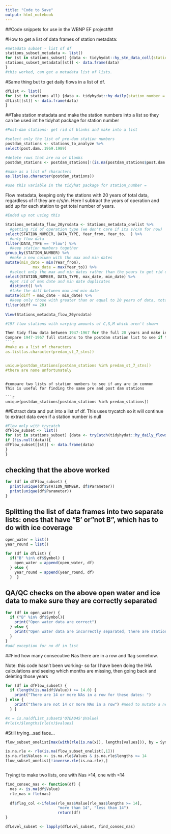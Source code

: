 ```yaml
---
title: "Code to Save"
output: html_notebook
---
```


##Code snippets for use in the WBNP EF project##

#How to get a list of data frames of station metadata:
```r

#metadata subset - list of df
stations_subset_metadata <- list()
for (st in stations_subset) {data <- tidyhydat::hy_stn_data_coll(station_number = (st))
stations_subset_metadata[[st]] <- data.frame(data)
}
#this worked, can get a metadata list of lists.

```

#Same thing but to get daily flows in a list of df.
```r

dfList <- list()
for (st in stations_all) {data <- tidyhydat::hy_daily(station_number = (st))
dfList[[st]] <- data.frame(data)
}

```

##Take station metadata and make the station numbers into a list so they can be used int he tidyhat package for station number

```r

#Post-dam stations- get rid of blanks and make into a list

#select only the list of pre-dam station numbers
postdam_stations <- stations_to_analyze %>%
select(post.dam..1969.1989)

#delete rows that are na or blanks
postdam_stations <- postdam_stations[!(is.na(postdam_stations$post.dam..1969.1989) | postdam_stations$post.dam..1969.1989==""), ]

#make as a list of characters
as.list(as.character(postdam_stations))

#use this variable in the tidyhat package for station_number =
```

Flow metadata, keeping only the stations with 20 years of total data, regardless of if they are c/s/m. 
Here I subtract the years of operation and add up for each station to get total number of years.

```r

#Ended up not using this 

Stations_metadata_flow_20yrsdata <- Stations_metadata_onelist %>%
  #getting rid of operation type (we don't care if its s/c/m for now)
select(STATION_NUMBER, DATA_TYPE, Year_from, Year_to,  ) %>%
  #only flow data
filter(DATA_TYPE == 'Flow') %>%
  #keep station numbers together
group_by(STATION_NUMBER) %>%
  #make a new column with the max and min dates
mutate(min_date = min(Year_from),
            max_date = max(Year_to)) %>%
  #select only the max and min dates rather than the years to get rid of duplicate max and min dates
select(STATION_NUMBER, DATA_TYPE, max_date, min_date) %>%
  #get rid of max date and min date duplicates
  distinct() %>%
  #take the diff between max and min date
mutate(diff = max_date - min_date) %>%
  #keep only those with greater than or equal to 20 years of data, total (might not be consecutive)
filter(diff >= 20)  
  
View(Stations_metadata_flow_20yrsdata)

#197 flow stations with varying amounts of C,S,M which aren't shown

```


```r
Then tidy flow data between 1947-1967 for the full 20 years and make into a list 
Compare 1947-1967 full stations to the postdam station list to see if there are any potentialities there 
```r

#make as a list of characters
as.list(as.character(predam_st_7_stns))


unique(postdam_stations[postdam_stations %in% predam_st_7_stns])
#there are none unfortunately 
```

```

#compare two lists of station numbers to see if any are in common
This is useful for finding the same pre and post dam stations

```r

unique(postdam_stations[postdam_stations %in% predam_stations])

```

##Extract data and put into a list of df. This uses trycatch so it will continue to extract data even if a station number is null

```r

#Flow only with trycatch 
dfFlow_subset <- list()
for (st in stations_subset) {data <- tryCatch(tidyhydat::hy_daily_flows(station_number = (st)), error = function(e) NULL)
if (!is.null(data)){
dfFlow_subset[[st]] <- data.frame(data) 
}
}

```

## checking that the above worked ##

```r

for (df in dfFlow_subset) {
  print(unique(df$STATION_NUMBER, df$Parameter))
  print(unique(df$Parameter)) 
}

```

## Splitting the list of data frames into two separate lists: ones that have "B' or "not B", which has to do with ice coverage

```r

open_water = list()
year_round = list()

for (df in dfList) {
  if("B" %in% df$Symbol) {
    open_water = append(open_water, df)
  } else {
    year_round = append(year_round, df)
  }  }


```

## QA/QC checks on the above open water and ice data to make sure they are correctly separated
```r

for (df in open_water) {
  if ("B" %in% df$Symbol){
    print("Open water data are correct")
  } else {
    print("Open water data are incorrectly separated, there are stations with Ice")
  }
}
#add exception for no df in list
```

##Find how many consecutive Nas there are in a row and flag somehow.

Note: this code hasn't been working- so far I have been doing the IHA calculations and seeing which months are missing, then going back and deleting those years
```r


for (df in dfFlow_subset) {
  if (length(is.na(df$Value)) >= 14.0) {
    print("There are 14 or more NAs in a row for these dates: ")
} else {
    print("there are not 14 or more NAs in a row") #need to mutate a new column with "flagged"
  } }

#x = is.na(dfList_subset$'07DA045'$Value)
#rle(x)$lengths[rle(x)$values]
```

#Still trying...sad face...
```r
flow_subset_onelist[max(with(rle(is.na(x)), lengths[values])), by = Symbol]

```


```r

is.na.rle <- rle(is.na(flow_subset_onelist[,1]))
is.na.rle$Values <- is.na.rle$Values & is.na.rle$lengths >= 14
flow_subset_onelist[!inverse.rle(is.na.rle),]



```

Tryingt to make two lists, one with Nas >14, one with <14

```r

find_consec_nas <- function(df) {
  nas <- is.na(df$Value)
  rle_nas = fle(nas)
  
  df$flag_col <-ifelse(rle_nas$Value[rle_nas$lengths >= 14],
                       "more than 14", "less than 14")
                       return(df)
}

dfLevel_subset <- lapply(dfLevel_subset, find_consec_nas)


```



